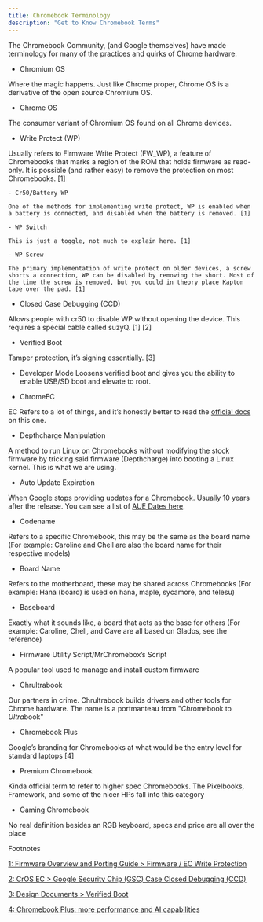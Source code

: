```yaml
---
title: Chromebook Terminology
description: "Get to Know Chromebook Terms"
---
```

The Chromebook Community, (and Google themselves) have made terminology for many of the practices and quirks of Chrome hardware.

- Chromium OS 

Where the magic happens. Just like Chrome proper, Chrome OS is a derivative of the open source Chromium OS. 

- Chrome OS 

The consumer variant of Chromium OS found on all Chrome devices. 

- Write Protect (WP) 

Usually refers to Firmware Write Protect (FW_WP), a feature of Chromebooks that marks a region of the ROM that holds firmware as read-only. It is possible (and rather easy) to remove the protection on most Chromebooks. [1]

    - Cr50/Battery WP 
    
    One of the methods for implementing write protect, WP is enabled when a battery is connected, and disabled when the battery is removed. [1]

    - WP Switch 
    
    This is just a toggle, not much to explain here. [1]

    - WP Screw 
    
    The primary implementation of write protect on older devices, a screw shorts a connection, WP can be disabled by removing the short. Most of the time the screw is removed, but you could in theory place Kapton tape over the pad. [1]

- Closed Case Debugging (CCD) 

Allows people with cr50 to disable WP without opening the device. This requires a special cable called suzyQ. [1] [2]

- Verified Boot 

Tamper protection, it’s signing essentially. [3]

- Developer Mode
Loosens verified boot and gives you the ability to enable USB/SD boot and elevate to root.

- ChromeEC

EC Refers to a lot of things, and it’s honestly better to read the [official docs](https://chromium.googlesource.com/chromiumos/platform/ec/+/HEAD/README.md#Terminology) on this one.

- Depthcharge Manipulation 

A method to run Linux on Chromebooks without modifying the stock firmware by tricking said firmware (Depthcharge) into booting a Linux kernel. This is what we are using.

- Auto Update Expiration

 When Google stops providing updates for a Chromebook. Usually 10 years after the release. You can see a list of [AUE Dates here](https://support.google.com/chrome/a/answer/6220366?hl=en).

- Codename 

Refers to a specific Chromebook, this may be the same as the board name (For example: Caroline and Chell are also the board name for their respective models)

- Board Name 

Refers to the motherboard, these may be shared across Chromebooks (For example: Hana (board) is used on hana, maple, sycamore, and telesu)

- Baseboard

Exactly what it sounds like, a board that acts as the base for others (For example: Caroline, Chell, and Cave are all based on Glados, see the reference)

- Firmware Utility Script/MrChromebox’s Script 

A popular tool used to manage and install custom firmware

- Chrultrabook 

Our partners in crime. Chrultrabook builds drivers and other tools for Chrome hardware. The name is a portmanteau from "*Chr*omebook to *Ultra*book"

- Chromebook Plus 

Google’s branding for Chromebooks at what would be the entry level for standard laptops [4]

- Premium Chromebook 

Kinda official term to refer to higher spec Chromebooks. The Pixelbooks, Framework, and some of the nicer HPs fall into this category

- Gaming Chromebook 

No real definition besides an RGB keyboard, specs and price are all over the place

Footnotes

[1: Firmware Overview and Porting Guide > Firmware / EC Write Protection](https://www.chromium.org/chromium-os/firmware-porting-guide/firmware-ec-write-protection/)

[2: CrOS EC > Google Security Chip (GSC) Case Closed Debugging (CCD)](https://chromium.googlesource.com/chromiumos/platform/ec/+/cr50_stab/docs/case_closed_debugging_gsc.md)

[3: Design Documents > Verified Boot](https://www.chromium.org/chromium-os/chromiumos-design-docs/verified-boot/)

[4: Chromebook Plus: more performance and AI capabilities](https://blog.google/products/chromebooks/chromebook-plus/)